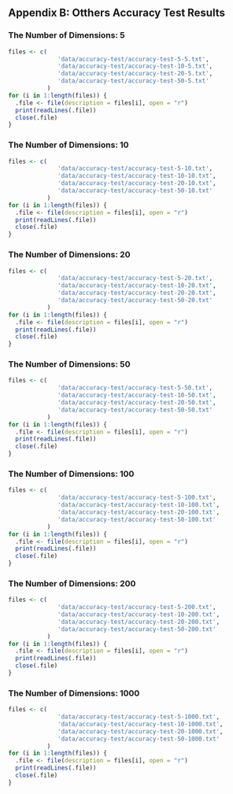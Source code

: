 ## Appendix B: Otthers Accuracy Test Results

### The Number of Dimensions: 5 

```r
files <- c(
              'data/accuracy-test/accuracy-test-5-5.txt',
              'data/accuracy-test/accuracy-test-10-5.txt',
              'data/accuracy-test/accuracy-test-20-5.txt',
              'data/accuracy-test/accuracy-test-50-5.txt'
           )
for (i in 1:length(files)) {
  .file <- file(description = files[i], open = "r")
  print(readLines(.file))
  close(.file)
}
```

### The Number of Dimensions: 10

```r
files <- c(
              'data/accuracy-test/accuracy-test-5-10.txt',
              'data/accuracy-test/accuracy-test-10-10.txt',
              'data/accuracy-test/accuracy-test-20-10.txt',
              'data/accuracy-test/accuracy-test-50-10.txt'
           )
for (i in 1:length(files)) {
  .file <- file(description = files[i], open = "r")
  print(readLines(.file))
  close(.file)
}
```

### The Number of Dimensions: 20

```r
files <- c(
              'data/accuracy-test/accuracy-test-5-20.txt',
              'data/accuracy-test/accuracy-test-10-20.txt',
              'data/accuracy-test/accuracy-test-20-20.txt',
              'data/accuracy-test/accuracy-test-50-20.txt'
           )
for (i in 1:length(files)) {
  .file <- file(description = files[i], open = "r")
  print(readLines(.file))
  close(.file)
}
```

### The Number of Dimensions: 50

```r
files <- c(
              'data/accuracy-test/accuracy-test-5-50.txt',
              'data/accuracy-test/accuracy-test-10-50.txt',
              'data/accuracy-test/accuracy-test-20-50.txt',
              'data/accuracy-test/accuracy-test-50-50.txt'
           )
for (i in 1:length(files)) {
  .file <- file(description = files[i], open = "r")
  print(readLines(.file))
  close(.file)
}
```

### The Number of Dimensions: 100

```r
files <- c(
              'data/accuracy-test/accuracy-test-5-100.txt',
              'data/accuracy-test/accuracy-test-10-100.txt',
              'data/accuracy-test/accuracy-test-20-100.txt',
              'data/accuracy-test/accuracy-test-50-100.txt'
           )
for (i in 1:length(files)) {
  .file <- file(description = files[i], open = "r")
  print(readLines(.file))
  close(.file)
}
```

### The Number of Dimensions: 200

```r
files <- c(
              'data/accuracy-test/accuracy-test-5-200.txt',
              'data/accuracy-test/accuracy-test-10-200.txt',
              'data/accuracy-test/accuracy-test-20-200.txt',
              'data/accuracy-test/accuracy-test-50-200.txt'
           )
for (i in 1:length(files)) {
  .file <- file(description = files[i], open = "r")
  print(readLines(.file))
  close(.file)
}
```

### The Number of Dimensions: 1000

```r
files <- c(
              'data/accuracy-test/accuracy-test-5-1000.txt',
              'data/accuracy-test/accuracy-test-10-1000.txt',
              'data/accuracy-test/accuracy-test-20-1000.txt',
              'data/accuracy-test/accuracy-test-50-1000.txt'
           )
for (i in 1:length(files)) {
  .file <- file(description = files[i], open = "r")
  print(readLines(.file))
  close(.file)
}
```
